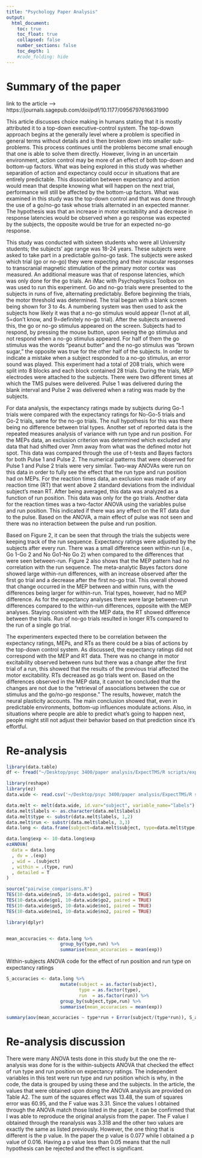 ```yaml
---
title: "Psychology Paper Analysis"
output:
  html_document:
    toc: true
    toc_float: true
    collapsed: false
    number_sections: false
    toc_depth: 1
    #code_folding: hide
---
```


# Summary of the paper

link to the article --> https://journals.sagepub.com/doi/pdf/10.1177/0956797616631990 

This article discusses choice making in humans stating that it is mostly attributed it to a top-down executive-control system. The top-down approach begins at the generally level where a problem is specified in general terms without details and is then broken down into smaller sub- problems. This process continues until the problems become small enough that one is able to solve them directly. However, living in an uncertain environment, action control may be more of an effect of both top-down and bottom-up factors. What was being explored in this study was whether separation of action and expectancy could occur in situations that are entirely predictable. This dissociation between expectancy and action would mean that despite knowing what will happen on the next trial, performance will still be affected by the bottom-up factors. What was examined in this study was the top-down control and that was done through the use of a go/no-go task whose trials alternated in an expected manner. The hypothesis was that an increase in motor excitability and a decrease in response latencies would be observed when a go response was expected by the subjects, the opposite would be true for an expected no-go response.

This study was conducted with sixteen students who were all University students; the subjects’ age range was 18-24 years. These subjects were asked to take part in a predictable go/no-go task. The subjects were asked which trial (go or no-go) they were expecting and their muscular responses to transcranial magnetic stimulation of the primary motor cortex was measured. An additional measure was that of response latencies, which was only done for the go trials. An iMac with Psychophysics Toolbox on was used to run this experiment. Go and no-go trials were presented to the subjects in runs of five, alternating predictably. Before beginning the trials, the motor threshold was determined. The trial began with a blank screen being shown for 3 to 4s. A numbering system was then used to ask the subjects how likely it was that a no-go stimulus would appear (1=not at all, 5=don’t know, and 9=definitely no-go trial). After the subjects answered this, the go or no-go stimulus appeared on the screen. Subjects had to respond, by pressing the mouse button, upon seeing the go stimulus and not respond when a no-go stimulus appeared. For half of them the go stimulus was the words “peanut butter” and the no-go stimulus was “brown sugar,” the opposite was true for the other half of the subjects. In order to indicate a mistake when a subject responded to a no-go stimulus, an error sound was played. This experiment had a total of 208 trials, which were split into 8 blocks and each block contained 28 trials. During the trials, MEP electrodes were attached to the subjects. There were two different times at which the TMS pulses were delivered. Pulse 1 was delivered during the blank interval and Pulse 2 was delivered when a rating was made by the subjects.

For data analysis, the expectancy ratings made by subjects during Go-1 trials were compared with the expectancy ratings for No-Go-5 trials and Go-2 trials, same for the no-go trials. The null hypothesis for this was there being no difference between trial types. Another set of reported data is the repeated measures analysis of variance with run type and run position. For the MEPs data, an exclusion criterion was determined which excluded any data that had shifted over 7mm away from what was the defined motor hot spot. This data was compared through the use of t-tests and Bayes factors for both Pulse 1 and Pulse 2. The numerical patterns that were observed for Pulse 1 and Pulse 2 trials were very similar. Two-way ANOVAs were run on this data in order to fully see the effect that the run type and run position had on MEPs. For the reaction times data, an exclusion was made of any reaction time (RT) that went above 2 standard deviations from the individual subject’s mean RT. After being averaged, this data was analyzed as a function of run position. This data was only for the go trials. Another data for the reaction times was a two-factor ANOVA using the variables pulse and run position. This indicated if
there was any effect on the RT data due to the pulse. Based on the ANOVA, a main effect of pulse was not seen and there was no interaction between the pulse and run position.

Based on Figure 2, it can be seen that through the trials the subjects were keeping track of the run sequence. Expectancy ratings were adjusted by the subjects after every run. There was a small difference seen within-run (i.e., Go 1-Go 2 and No Go1-No Go 2) when compared to the differences that were seen between-run. Figure 2 also shows that the MEP pattern had no correlation with the run sequence. The meta-analytic Bayes factors done showed large within-run differences, with an increase observed after the first go trial and a decrease after the first no-go trial. This overall showed that change occurred in the MEP between and within runs, with the differences being larger for within-run. Trial types, however, had no MEP difference. As for the expectancy analyses there were large between-run differences compared to the within-run differences, opposite with the MEP analyses. Staying consistent with the MEP data, the RT showed difference between the trials. Run of no-go trials resulted in longer RTs compared to the run of a single go trial.

The experimenters expected there to be correlation between the expectancy ratings, MEPs, and RTs as there could be a bias of actions by the top-down control system. As discussed, the expectancy ratings did not correspond with the MEP and RT data. There was no change in motor excitability observed between runs but there was a change after the first trial of a run, this showed that the results of the previous trial affected the motor excitability. RTs decreased as go trials went on. Based on the differences observed in the MEP data, it cannot be concluded that the changes are not due to the “retrieval of associations between the cue or stimulus and the go/no-go response.” The results, however, match the neural plasticity accounts. The main conclusion showed that, even in predictable environments, bottom-up influences modulate actions. Also, in situations where people are able to predict what’s going to happen next, people might still not adjust their behavior based on that prediction since it’s effortful.

# Re-analysis

```r
library(data.table)
df <- fread("~/Desktop/psyc 3400/paper analysis/ExpectTMS/R scripts/expectancy.csv")
```

```r
library(reshape)
library(ez)
data.wide <- read.csv('~/Desktop/psyc 3400/paper analysis/ExpectTMS/R scripts/expectancy.csv')

data.melt <- melt(data.wide, id.var="subject", variable_name="labels")
data.melt$labels <- as.character(data.melt$labels)
data.melt$type <- substr(data.melt$labels, 1,2)
data.melt$run <- substr(data.melt$labels, 3,3)
data.long <- data.frame(subject=data.melt$subject, type=data.melt$type, run=data.melt$run, exp=data.melt$value)

data.long$exp <- 10-data.long$exp
ezANOVA(
  data = data.long 
  , dv = .(exp)
  , wid = .(subject)
  , within = .(type, run)
  , detailed = T
)

source("pairwise_comparisons.R") 
TES(10-data.wide$no5, 10-data.wide$go1, paired = TRUE)
TES(10-data.wide$go1, 10-data.wide$go2, paired = TRUE)
TES(10-data.wide$go5, 10-data.wide$no1, paired = TRUE)
TES(10-data.wide$no1, 10-data.wide$no2, paired = TRUE)
```

```r
library(dplyr)


mean_accuracies <- data.long %>%
                    group_by(type,run) %>%
                    summarise(mean_accuracies = mean(exp))
```





Within-subjects ANOVA code for the effect of run position and run type on expectancy ratings
```r
S_accuracies <- data.long %>%
                    mutate(subject = as.factor(subject),
                           type = as.factor(type),
                           run  = as.factor(run)) %>%
                    group_by(subject,type,run) %>%
                    summarise(mean_accuracies = mean(exp))

summary(aov(mean_accuracies ~ type*run + Error(subject/(type*run)), S_accuracies))
```


# Re-analysis discussion

There were many ANOVA tests done in this study but the one the re-analysis was done for is the within-subjects ANOVA that checked the effect of run type and run position on expectancy ratings. The independent variables in this test were run type and run position which is why, in the code, the data is grouped by using these and the subjects. In the article, the values that were obtained upon doing the ANOVA analysis are provided on Table A2. The sum of the squares effect was 13.48, the sum of squares error was 60.95, and the F value was 3.31. Since the values I obtained through the ANOVA match those listed in the paper, it can be confirmed that I was able to reproduce the original analysis from the paper. The F value I obtained through the reanalysis was 3.318 and the other two values are exactly the same as listed previously. However, the one thing that is different is the p value. In the paper the p value is 0.077 while I obtained a p value of 0.016. Having a p value less than 0.05 means that the null hypothesis can be rejected and the effect is significant.  
